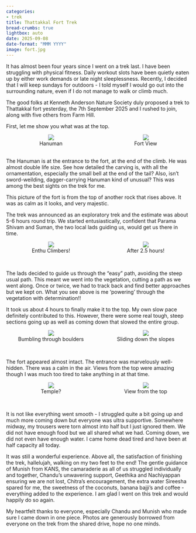 ```yaml
---
categories:
- trek
title: Thattakkal Fort Trek
bread-crumbs: true
lightbox: auto
date: 2025-09-08
date-format: "MMM YYYY"
image: fort.jpg
---
```


It has almost been four years since I went on a trek last. I have been struggling with physical fitness. Daily workout slots have been quietly eaten up by either work demands or late night sleeplessness. Recently, I decided that I will keep sundays for outdoors - I told myself I would go out into the surrounding nature, even if I do not manage to walk or climb much. 

The good folks at Kenneth Anderson Nature Society duly proposed a trek to Thattakkal fort yesterday, the 7th September 2025 and I rushed to join, along with five others from Farm Hill. 

First, let me show you what was at the top. 

::: {style="display: grid; grid-template-columns: repeat(auto-fit, minmax(200px, 1fr)); gap: 1em;"}

<div style="text-align: center;">
  ![](hanuman.jpg)
  <div>Hanuman</div>
</div>

<div style="text-align: center;">
  ![](fort.jpg)
  <div>Fort View</div>
</div>

:::
<br>
The Hanuman is at the entrance to the fort, at the end of the climb. He was almost double life size. See how detailed the carving is, with all the ornamentation, especially the small bell at the end of the tail? Also, isn't sword-weilding, dagger-carrying Hanuman kind of unusual? This was among the best sights on the trek for me. 

This picture of the fort is from the top of another rock that rises above. It was as calm as it looks, and very majestic. 

The trek was announced as an exploratory trek and the estimate was about 5-6 hours round trip. We started entusiastically, confident that Parama Shivam and Suman, the two local lads guiding us, would get us there in time. 

::: {style="display: grid; grid-template-columns: repeat(auto-fit, minmax(200px, 1fr)); gap: 1em;"}

<div style="text-align: center;">
  ![](1climbing.jpg)
  <div>Enthu Climbers!</div>
</div>

<div style="text-align: center;">
  ![](climbing3.jpg)
  <div>After 2.5 hours!</div>
</div>

:::
<br>

The lads decided to guide us through the "easy" path, avoiding the steep usual path. This meant we went into the vegetation, cutting a path as we went along. Once or twice, we had to track back and find better approaches but we kept on. What you see above is me 'powering' through the vegetation with determination!! 

It took us about 4 hours to finally make it to the top. My own slow pace definitely contributed to this. However, there were some real tough, steep sections going up as well as coming down that slowed the entire group. 

::: {style="display: grid; grid-template-columns: repeat(auto-fit, minmax(200px, 1fr)); gap: 1em;"}

<div style="text-align: center;">
  ![](2climbing.jpg)
  <div>Bumbling through boulders</div>
</div>

<div style="text-align: center;">
  ![](down.jpg)
  <div>Sliding down the slopes</div>
</div>

:::
<br>

The fort appeared almost intact. The entrance was marvelously well-hidden. There was a calm in the air. Views from the top were amazing though I was much too tired to take anything in at that time. 

::: {style="display: grid; grid-template-columns: repeat(auto-fit, minmax(200px, 1fr)); gap: 1em;"}

<div style="text-align: center;">
  ![](part-fort.jpg)
  <div>Temple?</div>
</div>

<div style="text-align: center;">
  ![](view.jpg)
  <div>View from the top</div>
</div>

:::
<br>

It is not like everything went smooth - I struggled quite a bit going up and much more coming down but everyone was ultra supportive. Somewhere midway, my trousers were torn almost into half but I just ignored them. We did not have enough food but we all shared what we had. Coming down, we did not even have enough water. I came home dead tired and have been at half capacity all today. 

It was still a wonderful experience. Above all, the satisfaction of finishing the trek, hallelujah, walking on my two feet to the end! The gentle guidance of Munish from KANS, the camaraderie as all of us struggled individually and together, Chandu's unwavering support, Geethika and Nachiyappan ensuring we are not lost, Chitra's encouragement, the extra water Sireesha spared for me, the sweetness of the coconuts, banana bajji's and coffee - everything added to the experience. I am glad I went on this trek and would happily do so again. 

My heartfelt thanks to everyone, especially Chandu and Munish who made sure I came down in one piece. Photos are generously borrowed from everyone on the trek from the shared drive, hope no one minds. 